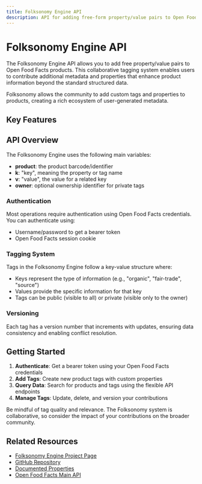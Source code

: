 ```yaml
---
title: Folksonomy Engine API
description: API for adding free-form property/value pairs to Open Food Facts products
---
```



# Folksonomy Engine API

The Folksonomy Engine API allows you to add free property/value pairs to Open Food Facts products. This collaborative tagging system enables users to contribute additional metadata and properties that enhance product information beyond the standard structured data.

<Callout type="info">
Folksonomy allows the community to add custom tags and properties to products, creating a rich ecosystem of user-generated metadata.
</Callout>

## Key Features

<Cards>
  <Card
    title="Product Tags"
    description="Add, update, and manage custom tags for products with key-value pairs"
    href="/docs/folksonomy/unknown/product_tag_add_product_post"
  />
  <Card
    title="Authentication"
    description="Secure authentication using Open Food Facts credentials or session cookies"
    href="/docs/folksonomy/unknown/authentication_auth_post"
  />
  <Card
    title="Search & Filter"
    description="Find products and tags using flexible search and filtering capabilities"
    href="/docs/folksonomy/unknown/product_list_products_get"
  />
  <Card
    title="Statistics"
    description="Access usage statistics and analytics for tags and products"
    href="/docs/folksonomy/unknown/product_stats_products_stats_get"
  />
</Cards>

## API Overview

The Folksonomy Engine uses the following main variables:
- **product**: the product barcode/identifier
- **k**: "key", meaning the property or tag name
- **v**: "value", the value for a related key
- **owner**: optional ownership identifier for private tags

### Authentication

Most operations require authentication using Open Food Facts credentials. You can authenticate using:
- Username/password to get a bearer token
- Open Food Facts session cookie

### Tagging System

Tags in the Folksonomy Engine follow a key-value structure where:
- Keys represent the type of information (e.g., "organic", "fair-trade", "source")
- Values provide the specific information for that key
- Tags can be public (visible to all) or private (visible only to the owner)

### Versioning

Each tag has a version number that increments with updates, ensuring data consistency and enabling conflict resolution.

## Getting Started

1. **Authenticate**: Get a bearer token using your Open Food Facts credentials
2. **Add Tags**: Create new product tags with custom properties
3. **Query Data**: Search for products and tags using the flexible API endpoints
4. **Manage Tags**: Update, delete, and version your contributions

<Callout type="warning">
Be mindful of tag quality and relevance. The Folksonomy system is collaborative, so consider the impact of your contributions on the broader community.
</Callout>

## Related Resources

- [Folksonomy Engine Project Page](https://wiki.openfoodfacts.org/Folksonomy_Engine)
- [GitHub Repository](https://github.com/openfoodfacts/folksonomy_engine)
- [Documented Properties](https://wiki.openfoodfacts.org/Folksonomy/Property)
- [Open Food Facts Main API](/docs/v2)
